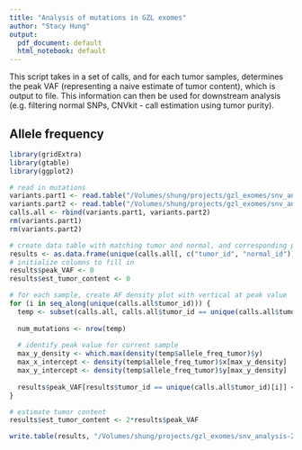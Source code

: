 ```yaml
---
title: "Analysis of mutations in GZL exomes"
author: "Stacy Hung"
output:
  pdf_document: default
  html_notebook: default
---
```


This script takes in a set of calls, and for each tumor samples, determines the peak VAF (representing a naive estimate of tumor content), which is output to file.  This information can then be used for downstream analysis (e.g. filtering normal SNPs, CNVkit - call estimation using tumor purity).

## Allele frequency

```r
library(gridExtra)
library(gtable)
library(ggplot2)

# read in mutations
variants.part1 <- read.table("/Volumes/shung/projects/gzl_exomes/snv_analysis-20181127/snv_indel_datasets/snvs_indels.30_final.default_and_optimized.txt", sep = "\t", header = TRUE, fill = TRUE)
variants.part2 <- read.table("/Volumes/shung/projects/gzl_exomes/snv_analysis-20181127/snv_indel_datasets/t_v_me.all/snvs_indels.t_v_me.GZ197.OPTIMIZED_thresholds.txt", sep = "\t", header = TRUE, fill = TRUE)
calls.all <- rbind(variants.part1, variants.part2)
rm(variants.part1)
rm(variants.part2)

# create data table with matching tumor and normal, and corresponding peak VAF for tumor sample
results <- as.data.frame(unique(calls.all[, c("tumor_id", "normal_id")]))
# initialize columns to fill in
results$peak_VAF <- 0
results$est_tumor_content <- 0

# for each sample, create AF density plot with vertical at peak value
for (i in seq_along(unique(calls.all$tumor_id))) {
  temp <- subset(calls.all, calls.all$tumor_id == unique(calls.all$tumor_id)[i])
  
  num_mutations <- nrow(temp)
  
  # identify peak value for current sample
  max_y_density <- which.max(density(temp$allele_freq_tumor)$y)
  max_x_intercept <- density(temp$allele_freq_tumor)$x[max_y_density]
  max_y_intercept <- density(temp$allele_freq_tumor)$y[max_y_density]
  
  results$peak_VAF[results$tumor_id == unique(calls.all$tumor_id)[i]] <- max_y_intercept
}

# estimate tumor content
results$est_tumor_content <- 2*results$peak_VAF

write.table(results, "/Volumes/shung/projects/gzl_exomes/snv_analysis-20181127/WES_data/all.tumors-peak_VAF_and_est_tumor_content.txt", sep = "\t", quote = FALSE, row.names = FALSE)

```
